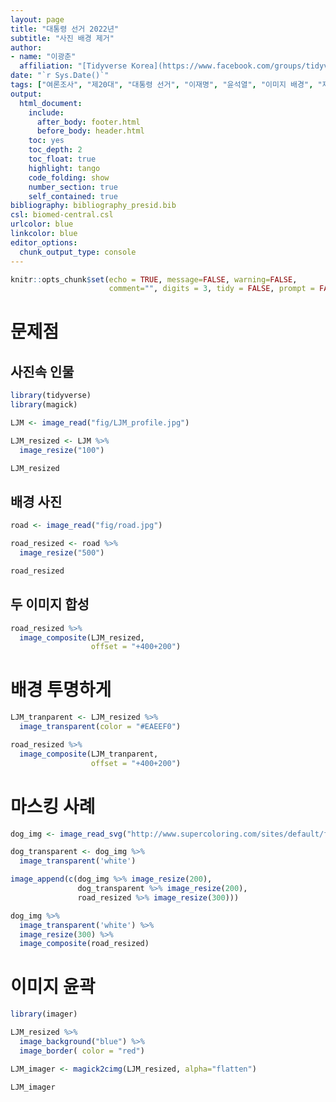 ```yaml
---
layout: page
title: "대통령 선거 2022년"
subtitle: "사진 배경 제거"
author:
- name: "이광춘"
  affiliation: "[Tidyverse Korea](https://www.facebook.com/groups/tidyverse/)"
date: "`r Sys.Date()`"
tags: ["여론조사", "제20대", "대통령 선거", "이재명", "윤석열", "이미지 배경", "제거"]
output:
  html_document: 
    include:
      after_body: footer.html
      before_body: header.html
    toc: yes
    toc_depth: 2
    toc_float: true
    highlight: tango
    code_folding: show
    number_section: true
    self_contained: true
bibliography: bibliography_presid.bib
csl: biomed-central.csl
urlcolor: blue
linkcolor: blue
editor_options: 
  chunk_output_type: console
---
```


```r
knitr::opts_chunk$set(echo = TRUE, message=FALSE, warning=FALSE,
                      comment="", digits = 3, tidy = FALSE, prompt = FALSE, fig.align = 'center')

```

# 문제점 {#photo-ljm-problem}

## 사진속 인물 {#photo-ljm}

```r
library(tidyverse)
library(magick)

LJM <- image_read("fig/LJM_profile.jpg")

LJM_resized <- LJM %>% 
  image_resize("100")

LJM_resized
```

## 배경 사진 {#photo-ljm-background}

```r
road <- image_read("fig/road.jpg")

road_resized <- road %>% 
  image_resize("500")

road_resized
```


## 두 이미지 합성 {#combined-image} 

```r
road_resized %>% 
  image_composite(LJM_resized,
                  offset = "+400+200")
```

# 배경 투명하게 {#photo-ljm-transparent}

```r
LJM_tranparent <- LJM_resized %>% 
  image_transparent(color = "#EAEEF0")
```

```r
road_resized %>% 
  image_composite(LJM_tranparent,
                  offset = "+400+200")

```


# 마스킹 사례 {#masking} 

```r
dog_img <- image_read_svg("http://www.supercoloring.com/sites/default/files/silhouettes/2015/05/cairn-terrier-black-silhouette.svg")

dog_transparent <- dog_img %>% 
  image_transparent('white')

image_append(c(dog_img %>% image_resize(200), 
               dog_transparent %>% image_resize(200),
               road_resized %>% image_resize(300)))
```


```r
dog_img %>% 
  image_transparent('white') %>% 
  image_resize(300) %>% 
  image_composite(road_resized)
```

# 이미지 윤곽 {#image-borader}

```r
library(imager)

LJM_resized %>% 
  image_background("blue") %>% 
  image_border( color = "red")

LJM_imager <- magick2cimg(LJM_resized, alpha="flatten")

LJM_imager
```



